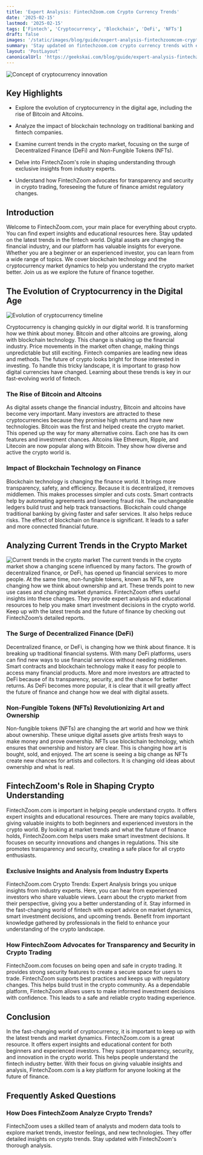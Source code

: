 ```yaml
---
title: 'Expert Analysis: FintechZoom.com Crypto Currency Trends'
date: '2025-02-15'
lastmod: '2025-02-15'
tags: ['Fintech', 'Cryptocurrency', 'Blockchain', 'DeFi', 'NFTs']
draft: false
images: '/static/images/blog/guide/expert-analysis-fintechzoomcom-crypto-currency-trends.png'
summary: 'Stay updated on fintechzoom.com crypto currency trends with expert analysis. Explore the latest insights on our blog.'
layout: 'PostLayout'
canonicalUrl: 'https://geekskai.com/blog/guide/expert-analysis-fintechzoomcom-crypto-currency-trends/'
---
```


![Concept of cryptocurrency innovation](/static/images/blog/guide/expert-analysis-fintechzoomcom-crypto-currency-trends.png)

## Key Highlights

- Explore the evolution of cryptocurrency in the digital age, including the rise of Bitcoin and Altcoins.

- Analyze the impact of blockchain technology on traditional banking and fintech companies.

- Examine current trends in the crypto market, focusing on the surge of Decentralized Finance (DeFi) and Non-Fungible Tokens (NFTs).

- Delve into FintechZoom's role in shaping understanding through exclusive insights from industry experts.

- Understand how FintechZoom advocates for transparency and security in crypto trading, foreseeing the future of finance amidst regulatory changes.

## Introduction

Welcome to FintechZoom.com, your main place for everything about crypto. You can find expert insights and educational resources here. Stay updated on the latest trends in the fintech world. Digital assets are changing the financial industry, and our platform has valuable insights for everyone. Whether you are a beginner or an experienced investor, you can learn from a wide range of topics. We cover blockchain technology and the cryptocurrency market dynamics to help you understand the crypto market better. Join us as we explore the future of finance together.

## The Evolution of Cryptocurrency in the Digital Age

![Evolution of cryptocurrency timeline](/static/images/blog/guide/evolution-of-cryptocurrency-timeline.png)

Cryptocurrency is changing quickly in our digital world. It is transforming how we think about money. Bitcoin and other altcoins are growing, along with blockchain technology. This change is shaking up the financial industry. Price movements in the market often change, making things unpredictable but still exciting. Fintech companies are leading new ideas and methods. The future of crypto looks bright for those interested in investing. To handle this tricky landscape, it is important to grasp how digital currencies have changed. Learning about these trends is key in our fast-evolving world of fintech.

### The Rise of Bitcoin and Altcoins

As digital assets change the financial industry, Bitcoin and altcoins have become very important. Many investors are attracted to these cryptocurrencies because they promise high returns and have new technologies. Bitcoin was the first and helped create the crypto market. This opened up the way for many alternative coins. Each one has its own features and investment chances. Altcoins like Ethereum, Ripple, and Litecoin are now popular along with Bitcoin. They show how diverse and active the crypto world is.

### Impact of Blockchain Technology on Finance

Blockchain technology is changing the finance world. It brings more transparency, safety, and efficiency. Because it is decentralized, it removes middlemen. This makes processes simpler and cuts costs. Smart contracts help by automating agreements and lowering fraud risk. The unchangeable ledgers build trust and help track transactions. Blockchain could change traditional banking by giving faster and safer services. It also helps reduce risks. The effect of blockchain on finance is significant. It leads to a safer and more connected financial future.

## Analyzing Current Trends in the Crypto Market

![Current trends in the crypto market](/static/images/blog/guide/current-trends-in-the-crypto-market.png) 
The current trends in the crypto market show a changing scene influenced by many factors. The growth of decentralized finance, or DeFi, has opened up financial services to more people. At the same time, non-fungible tokens, known as NFTs, are changing how we think about ownership and art. These trends point to new use cases and changing market dynamics. FintechZoom offers useful insights into these changes. They provide expert analysis and educational resources to help you make smart investment decisions in the crypto world. Keep up with the latest trends and the future of finance by checking out FintechZoom’s detailed reports.

### The Surge of Decentralized Finance (DeFi)

Decentralized finance, or DeFi, is changing how we think about finance. It is breaking up traditional financial systems. With many DeFi platforms, users can find new ways to use financial services without needing middlemen. Smart contracts and blockchain technology make it easy for people to access many financial products. More and more investors are attracted to DeFi because of its transparency, security, and the chance for better returns. As DeFi becomes more popular, it is clear that it will greatly affect the future of finance and change how we deal with digital assets.

### Non-Fungible Tokens (NFTs) Revolutionizing Art and Ownership

Non-fungible tokens (NFTs) are changing the art world and how we think about ownership. These unique digital assets give artists fresh ways to make money and prove ownership. NFTs use blockchain technology, which ensures that ownership and history are clear. This is changing how art is bought, sold, and enjoyed. The art scene is seeing a big change as NFTs create new chances for artists and collectors. It is changing old ideas about ownership and what is real.

## FintechZoom's Role in Shaping Crypto Understanding

FintechZoom.com is important in helping people understand crypto. It offers expert insights and educational resources. There are many topics available, giving valuable insights to both beginners and experienced investors in the crypto world. By looking at market trends and what the future of finance holds, FintechZoom.com helps users make smart investment decisions. It focuses on security innovations and changes in regulations. This site promotes transparency and security, creating a safe place for all crypto enthusiasts.

### Exclusive Insights and Analysis from Industry Experts

FintechZoom.com Crypto Trends: Expert Analysis brings you unique insights from industry experts. Here, you can hear from experienced investors who share valuable views. Learn about the crypto market from their perspective, giving you a better understanding of it. Stay informed in the fast-changing world of fintech with expert advice on market dynamics, smart investment decisions, and upcoming trends. Benefit from important knowledge gathered by professionals in the field to enhance your understanding of the crypto landscape.

### How FintechZoom Advocates for Transparency and Security in Crypto Trading

FintechZoom.com focuses on being open and safe in crypto trading. It provides strong security features to create a secure space for users to trade. FintechZoom supports best practices and keeps up with regulatory changes. This helps build trust in the crypto community. As a dependable platform, FintechZoom allows users to make informed investment decisions with confidence. This leads to a safe and reliable crypto trading experience.

## Conclusion

In the fast-changing world of cryptocurrency, it is important to keep up with the latest trends and market dynamics. FintechZoom.com is a great resource. It offers expert insights and educational content for both beginners and experienced investors. They support transparency, security, and innovation in the crypto world. This helps people understand the fintech industry better. With their focus on giving valuable insights and analysis, FintechZoom.com is a key platform for anyone looking at the future of finance.

## Frequently Asked Questions

### How Does FintechZoom Analyze Crypto Trends?

FintechZoom uses a skilled team of analysts and modern data tools to explore market trends, investor feelings, and new technologies. They offer detailed insights on crypto trends. Stay updated with FintechZoom's thorough analysis.

